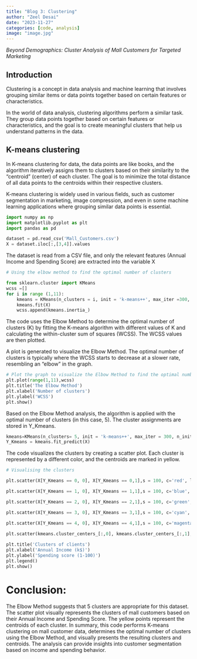 ---
title: "Blog 3: Clustering"
author: "Zeel Desai"
date: "2023-11-27"
categories: [code, analysis]
image: "image.jpg"
---

_Beyond Demographics: Cluster Analysis of Mall Customers for Targeted Marketing_


## Introduction

Clustering is a concept in data analysis and machine learning that involves grouping similar items or data points together based on certain features or characteristics.

In the world of data analysis, clustering algorithms perform a similar task. They group data points together based on certain features or characteristics, and the goal is to create meaningful clusters that help us understand patterns in the data.

## K-means clustering

 In K-means clustering for data, the data points are like books, and the algorithm iteratively assigns them to clusters based on their similarity to the "centroid" (center) of each cluster. The goal is to minimize the total distance of all data points to the centroids within their respective clusters.

 K-means clustering is widely used in various fields, such as customer segmentation in marketing, image compression, and even in some machine learning applications where grouping similar data points is essential.


```{python}
import numpy as np
import matplotlib.pyplot as plt
import pandas as pd
```

```{python}
dataset = pd.read_csv('Mall_Customers.csv')
X = dataset.iloc[:,[3,4]].values
```


The dataset is read from a CSV file, and only the relevant features (Annual Income and Spending Score) are extracted into the variable X


```{python}
# Using the elbow method to find the optimal number of clusters

from sklearn.cluster import KMeans
wcss =[]
for i in range (1,11):
    kmeans = KMeans(n_clusters = i, init = 'k-means++', max_iter =300, n_init = 10, random_state = 0)
    kmeans.fit(X)
    wcss.append(kmeans.inertia_)
```



The code uses the Elbow Method to determine the optimal number of clusters (K) by fitting the K-means algorithm with different values of K and calculating the within-cluster sum of squares (WCSS). The WCSS values are then plotted.

A plot is generated to visualize the Elbow Method. The optimal number of clusters is typically where the WCSS starts to decrease at a slower rate, resembling an "elbow" in the graph.


```{python}

# Plot the graph to visualize the Elbow Method to find the optimal number of cluster  
plt.plot(range(1,11),wcss)
plt.title('The Elbow Method')
plt.xlabel('Number of clusters')
plt.ylabel('WCSS')
plt.show()
```


Based on the Elbow Method analysis, the algorithm is applied with the optimal number of clusters (in this case, 5). The cluster assignments are stored in Y_Kmeans.

```{python}
kmeans=KMeans(n_clusters= 5, init = 'k-means++', max_iter = 300, n_init = 10, random_state = 0)
Y_Kmeans = kmeans.fit_predict(X)

```



The code visualizes the clusters by creating a scatter plot. Each cluster is represented by a different color, and the centroids are marked in yellow.



```{python}
# Visualising the clusters

plt.scatter(X[Y_Kmeans == 0, 0], X[Y_Kmeans == 0,1],s = 100, c='red', label = 'Cluster 1')

plt.scatter(X[Y_Kmeans == 1, 0], X[Y_Kmeans == 1,1],s = 100, c='blue', label = 'Cluster 2')

plt.scatter(X[Y_Kmeans == 2, 0], X[Y_Kmeans == 2,1],s = 100, c='green', label = 'Cluster 3')

plt.scatter(X[Y_Kmeans == 3, 0], X[Y_Kmeans == 3,1],s = 100, c='cyan', label = 'Cluster 4')

plt.scatter(X[Y_Kmeans == 4, 0], X[Y_Kmeans == 4,1],s = 100, c='magenta', label = 'Cluster 5')

plt.scatter(kmeans.cluster_centers_[:,0], kmeans.cluster_centers_[:,1], s = 300, c = 'yellow', label = 'Centroids')
    
plt.title('Clusters of clients')
plt.xlabel('Annual Income (k$)')
plt.ylabel('Spending score (1-100)')
plt.legend()
plt.show()

```




# Conclusion:

The Elbow Method suggests that 5 clusters are appropriate for this dataset.
The scatter plot visually represents the clusters of mall customers based on their Annual Income and Spending Score.
The yellow points represent the centroids of each cluster.
In summary, this code performs K-means clustering on mall customer data, determines the optimal number of clusters using the Elbow Method, and visually presents the resulting clusters and centroids. The analysis can provide insights into customer segmentation based on income and spending behavior.



